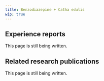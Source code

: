 ---
title: Benzodiazepine + Catha edulis
wip: true
---

## Experience reports

This page is still being written.

## Related research publications

This page is still being written.

